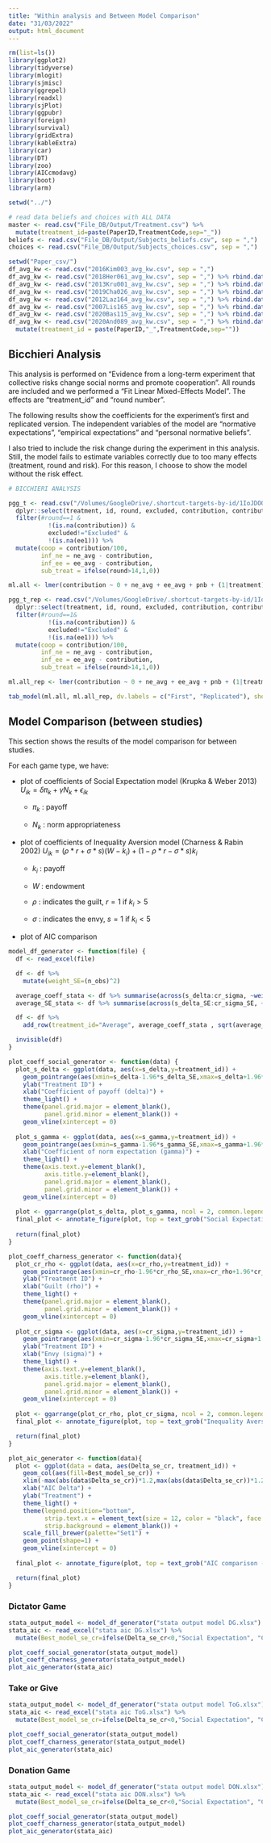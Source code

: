 ```yaml
---
title: "Within analysis and Between Model Comparison"
date: "31/03/2022"
output: html_document
---
```


```r
rm(list=ls())
library(ggplot2)
library(tidyverse)
library(mlogit)
library(sjmisc)
library(ggrepel)
library(readxl)
library(sjPlot)
library(ggpubr)
library(foreign)
library(survival)
library(gridExtra)
library(kableExtra)
library(car)
library(DT)
library(zoo)
library(AICcmodavg)
library(boot)
library(arm)

setwd("../")

# read data beliefs and choices with ALL DATA
master <- read.csv("File_DB/Output/Treatment.csv") %>%
  mutate(treatment_id=paste(PaperID,TreatmentCode,sep="_"))
beliefs <- read.csv("File_DB/Output/Subjects_beliefs.csv", sep = ",")
choices <- read.csv("File_DB/Output/Subjects_choices.csv", sep = ",")

setwd("Paper_csv/")
df_avg_kw <- read.csv("2016Kim003_avg_kw.csv", sep = ",") 
df_avg_kw <- read.csv("2018Her061_avg_kw.csv", sep = ",") %>% rbind.data.frame(df_avg_kw)
df_avg_kw <- read.csv("2013Kru001_avg_kw.csv", sep = ",") %>% rbind.data.frame(df_avg_kw)
df_avg_kw <- read.csv("2019Cha026_avg_kw.csv", sep = ",") %>% rbind.data.frame(df_avg_kw)
df_avg_kw <- read.csv("2012Laz164_avg_kw.csv", sep = ",") %>% rbind.data.frame(df_avg_kw)
df_avg_kw <- read.csv("2007Lis165_avg_kw.csv", sep = ",") %>% rbind.data.frame(df_avg_kw)
df_avg_kw <- read.csv("2020Bas115_avg_kw.csv", sep = ",") %>% rbind.data.frame(df_avg_kw) 
df_avg_kw <- read.csv("2020And089_avg_kw.csv", sep = ",") %>% rbind.data.frame(df_avg_kw) %>%
  mutate(treatment_id = paste(PaperID,"_",TreatmentCode,sep=""))
```


## Bicchieri Analysis {.tabset .tabset-pills}

This analysis is performed on "Evidence from a long-term experiment that collective risks change social norms and promote cooperation". 
All rounds are included and we performed a "Fit Linear Mixed-Effects Model". The effects are "treatment_id" and "round number".

The following results show the coefficients for the experiment's first and replicated version.
The independent variables of the model are "normative expectations", "empirical expectations" and "personal normative beliefs".

I also tried to include the risk change during the experiment in this analysis. Still, the model fails to estimate variables correctly due to too many effects (treatment, round and risk). For this reason, I choose to show the model without the risk effect.

```r
# BICCHIERI ANALYSIS

pgg_t <- read.csv("/Volumes/GoogleDrive/.shortcut-targets-by-id/1IoJDOQWCFiL1qTzSja6byrAlCelNSTsT/Meta-analysis beliefs/Dati paper/2021Sze167/full.csv") %>% 
  dplyr::select(treatment, id, round, excluded, contribution, contribute_cond, pnb, ee1:ee5, ee_avg, ne1:ne5, ne_avg) %>%
  filter(#round==1 &
           !(is.na(contribution)) & 
           excluded!="Excluded" &
           !(is.na(ee1))) %>%
  mutate(coop = contribution/100,
         inf_ne = ne_avg - contribution,
         inf_ee = ee_avg - contribution,
         sub_treat = ifelse(round>14,1,0))

ml.all <- lmer(contribution ~ 0 + ne_avg + ee_avg + pnb + (1|treatment) + (1 + ne_avg + ee_avg + pnb|round), pgg_t)

pgg_t_rep <- read.csv("/Volumes/GoogleDrive/.shortcut-targets-by-id/1IoJDOQWCFiL1qTzSja6byrAlCelNSTsT/Meta-analysis beliefs/Dati paper/2021Sze167/full_replicated.csv") %>%
  dplyr::select(treatment, id, round, excluded, contribution, contribute_cond, pnb, ee1:ee5, ee_avg, ne1:ne5, ne_avg) %>%
  filter(#round==1&
           !(is.na(contribution)) & 
           excluded!="Excluded" &
           !(is.na(ee1))) %>%
  mutate(coop = contribution/100,
         inf_ne = ne_avg - contribution,
         inf_ee = ee_avg - contribution,
         sub_treat = ifelse(round>14,1,0))

ml.all_rep <- lmer(contribution ~ 0 + ne_avg + ee_avg + pnb + (1|treatment) + (1 + ne_avg + ee_avg + pnb|round), pgg_t_rep)

tab_model(ml.all, ml.all_rep, dv.labels = c("First", "Replicated"), show.aic = T, show.loglik = T, show.se = T, show.ci = F, title = "First and Replicated verison - all round, effects: treatment and round", transform=NULL)
```


## Model Comparison (between studies) {.tabset .tabset-pills}
This section shows the results of the model comparison for between studies.

For each game type, we have:

 -    plot of coefficients of Social Expectation model (Krupka & Weber 2013) $U_{ik} = \delta \pi_k + \gamma N_k + \epsilon_{ik}$
 
      - $\pi_k$ : payoff
      
      - $N_k$ : norm appropriateness

 -    plot of coefficients of Inequality Aversion model (Charness & Rabin 2002) $U_{ik} = (\rho * r + \sigma * s)(W-k_i) + (1 - \rho * r - \sigma * s)k_i$
 
      -   $k_i$ : payoff
      
      -   $W$ : endowment
      
      -   $\rho$ : indicates the guilt, $r=1$ if $k_i>5$
      
      -   $\sigma$ : indicates the envy, $s=1$ if $k_i<5$
 
 -    plot of AIC comparison
 
 
```r
model_df_generator <- function(file) {
  df <- read_excel(file)

  df <- df %>%
    mutate(weight_SE=(n_obs)^2) 

  average_coeff_stata <- df %>% summarise(across(s_delta:cr_sigma, ~weighted.mean(., w = n_obs, na.rm=T)))
  average_SE_stata <- df %>% summarise(across(s_delta_SE:cr_sigma_SE, ~weighted.mean(.^2, w = weight_SE, na.rm=T)))

  df <- df %>%
    add_row(treatment_id="Average", average_coeff_stata , sqrt(average_SE_stata), n_obs=sum(df$n_obs), weight_SE=sum(df$weight_SE))

  invisible(df)
}

plot_coeff_social_generator <- function(data) {
  plot_s_delta <- ggplot(data, aes(x=s_delta,y=treatment_id)) + 
    geom_pointrange(aes(xmin=s_delta-1.96*s_delta_SE,xmax=s_delta+1.96*s_delta_SE), shape=20) +
    ylab("Treatment ID") +
    xlab("Coefficient of payoff (delta)") +
    theme_light() +
    theme(panel.grid.major = element_blank(),
          panel.grid.minor = element_blank()) +
    geom_vline(xintercept = 0)
  
  plot_s_gamma <- ggplot(data, aes(x=s_gamma,y=treatment_id)) + 
    geom_pointrange(aes(xmin=s_gamma-1.96*s_gamma_SE,xmax=s_gamma+1.96*s_gamma_SE), shape=20) +
    xlab("Coefficient of norm expectation (gamma)") +
    theme_light() +
    theme(axis.text.y=element_blank(),
          axis.title.y=element_blank(),
          panel.grid.major = element_blank(),
          panel.grid.minor = element_blank()) +
    geom_vline(xintercept = 0)
    
  plot <- ggarrange(plot_s_delta, plot_s_gamma, ncol = 2, common.legend=T, legend="bottom", widths = c(8,6))
  final_plot <- annotate_figure(plot, top = text_grob("Social Expectation Model", face = "bold", size = 14))
  
  return(final_plot)
}

plot_coeff_charness_generator <- function(data){
  plot_cr_rho <- ggplot(data, aes(x=cr_rho,y=treatment_id)) + 
    geom_pointrange(aes(xmin=cr_rho-1.96*cr_rho_SE,xmax=cr_rho+1.96*cr_rho_SE), shape=20) +
    ylab("Treatment ID") +
    xlab("Guilt (rho)") +
    theme_light() +
    theme(panel.grid.major = element_blank(),
          panel.grid.minor = element_blank()) +
    geom_vline(xintercept = 0)
  
  plot_cr_sigma <- ggplot(data, aes(x=cr_sigma,y=treatment_id)) + 
    geom_pointrange(aes(xmin=cr_sigma-1.96*cr_sigma_SE,xmax=cr_sigma+1.96*cr_sigma_SE), shape=20) +
    ylab("Treatment ID") +
    xlab("Envy (sigma)") +
    theme_light() +
    theme(axis.text.y=element_blank(),
          axis.title.y=element_blank(),
          panel.grid.major = element_blank(),
          panel.grid.minor = element_blank()) +
    geom_vline(xintercept = 0)
    
  plot <- ggarrange(plot_cr_rho, plot_cr_sigma, ncol = 2, common.legend=T, legend="bottom", widths = c(8,6))
  final_plot <- annotate_figure(plot, top = text_grob("Inequality Aversion Model Model", face = "bold", size = 14))

  return(final_plot)
}

plot_aic_generator <- function(data){
  plot <- ggplot(data = data, aes(Delta_se_cr, treatment_id)) + 
    geom_col(aes(fill=Best_model_se_cr)) + 
    xlim(-max(abs(data$Delta_se_cr))*1.2,max(abs(data$Delta_se_cr))*1.2) +
    xlab("AIC Delta") +
    ylab("Treatment") +
    theme_light() +
    theme(legend.position="bottom",
          strip.text.x = element_text(size = 12, color = "black", face = "bold.italic"),
          strip.background = element_blank()) +
    scale_fill_brewer(palette="Set1") + 
    geom_point(shape=1) +
    geom_vline(xintercept = 0)
  
  final_plot <- annotate_figure(plot, top = text_grob("AIC comparison - Social expectation vs Charness & Rubin", face = "bold", size = 14))

  return(final_plot)
}
```

### Dictator Game

```r
stata_output_model <- model_df_generator("stata output model DG.xlsx")
stata_aic <- read_excel("stata aic DG.xlsx") %>%
  mutate(Best_model_se_cr=ifelse(Delta_se_cr<0,"Social Expectation", "Charness & Rabin"))

plot_coeff_social_generator(stata_output_model)
plot_coeff_charness_generator(stata_output_model)
plot_aic_generator(stata_aic)
```

### Take or Give
```r
stata_output_model <- model_df_generator("stata output model ToG.xlsx")
stata_aic <- read_excel("stata aic ToG.xlsx") %>%
  mutate(Best_model_se_cr=ifelse(Delta_se_cr<0,"Social Expectation", "Charness & Rabin"))

plot_coeff_social_generator(stata_output_model)
plot_coeff_charness_generator(stata_output_model)
plot_aic_generator(stata_aic)
```

### Donation Game
```r
stata_output_model <- model_df_generator("stata output model DON.xlsx")
stata_aic <- read_excel("stata aic DON.xlsx") %>%
  mutate(Best_model_se_cr=ifelse(Delta_se_cr<0,"Social Expectation", "Charness & Rabin"))

plot_coeff_social_generator(stata_output_model)
plot_coeff_charness_generator(stata_output_model)
plot_aic_generator(stata_aic)
```
